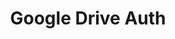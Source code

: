 ---
title: "Google Drive Auth"
openapi: "GET /manage/connector/google-drive/authorize/{credential_id}"
---